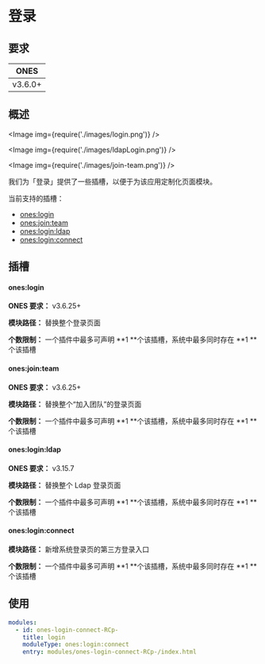 # 登录

## 要求

|  ONES   |
| :-----: |
| v3.6.0+ |

## 概述

<Image img={require('./images/login.png')} />

<Image img={require('./images/ldapLogin.png')} />

<Image img={require('./images/join-team.png')} />

我们为「登录」提供了一些插槽，以便于为该应用定制化页面模块。

当前支持的插槽：

- [ones:login](#oneslogin)
- [ones:join:team](#onesjointeam)
- [ones:login:ldap](#onesloginldap)
- [ones:login:connect](#onesloginconnect)

## 插槽

#### ones:login

**ONES 要求：** v3.6.25+

**模块路径：** 替换整个登录页面

**个数限制：** 一个插件中最多可声明 **1 **个该插槽，系统中最多同时存在 **1 **个该插槽

#### ones:join:team

**ONES 要求：** v3.6.25+

**模块路径：** 替换整个“加入团队”的登录页面

**个数限制：** 一个插件中最多可声明 **1 **个该插槽，系统中最多同时存在 **1 **个该插槽

#### ones:login:ldap

**ONES 要求：** v3.15.7

**模块路径：** 替换整个 Ldap 登录页面

**个数限制：** 一个插件中最多可声明 **1 **个该插槽，系统中最多同时存在 **1 **个该插槽

#### ones:login:connect

**模块路径：** 新增系统登录页的第三方登录入口

**个数限制：** 一个插件中最多可声明 **1 **个该插槽，系统中最多同时存在 **1 **个该插槽

## 使用

```yaml
modules:
  - id: ones-login-connect-RCp-
    title: login
    moduleType: ones:login:connect
    entry: modules/ones-login-connect-RCp-/index.html
```
